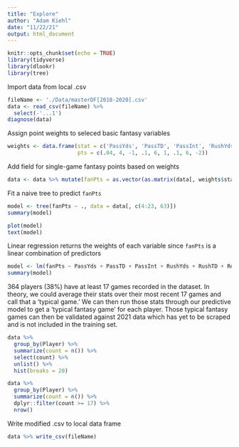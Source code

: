 ```yaml
---
title: "Explore"
author: "Adam Kiehl"
date: "11/22/21"
output: html_document
---
```


```r
knitr::opts_chunk$set(echo = TRUE)
library(tidyverse)
library(dlookr)
library(tree)
```

Import data from local .csv
```r
fileName <- './Data/masterDF[2018-2020].csv'
data <- read_csv(fileName) %>%
  select(-'...1')
diagnose(data)
```

Assign point weights to seleced basic fantasy variables
```r
weights <- data.frame(stat = c('PassYds', 'PassTD', 'PassInt', 'RushYds', 'RushTD', 'Rec', 'RecYds', 'RecTD', 'FL'),
                      pts = c(.04, 4, -1, .1, 6, 1, .1, 6, -2))
```

Add field for single-game fantasy points based on weights
```r
data <- data %>% mutate(fanPts = as.vector(as.matrix(data[, weights$stat]) %*% weights$pts))
```

Fit a naive tree to predict `fanPts`
```r
model <- tree(fanPts ~ ., data = data[, c(4:23, 63)])
summary(model)
```

```r
plot(model)
text(model)
```

Linear regression returns the weights of each variable since `fanPts` is a linear combination of predictors
```r
model <- lm(fanPts ~ PassYds + PassTD + PassInt + RushYds + RushTD + Rec + RecYds + RecTD + FL, data = data[, c(4:23, 63)])
summary(model)
```

364 players (38%) have at least 17 games recorded in the dataset. In theory, we could average their stats over their most recent 17 games and call that a 'typical game.' We can then run those stats through our predictive model to get a 'typical fantasy game' for each player. Those typical fantasy games can then be validated against 2021 data which has yet to be scraped and is not included in the training set. 
```r
data %>%
  group_by(Player) %>%
  summarize(count = n()) %>%
  select(count) %>%
  unlist() %>%
  hist(breaks = 20)

data %>%
  group_by(Player) %>%
  summarize(count = n()) %>%
  dplyr::filter(count >= 17) %>%
  nrow()
```

Write modified .csv to local data frame
```r
data %>% write_csv(fileName)
```


